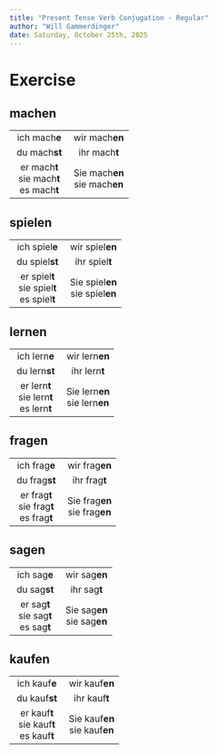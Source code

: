 ```yaml
---
title: "Present Tense Verb Conjugation - Regular"
author: "Will Gammerdinger"
date: Saturday, October 25th, 2025
---
```


# Exercise 

## machen

|||
|:---:|:---:|
| ich mach**e** | wir mach**en** |
| du mach**st** | ihr mach**t** |
| er mach**t**<br>sie mach**t**<br>es mach**t** | Sie mach**en**<br>sie mach**en** |

## spielen

|||
|:---:|:---:|
| ich spiel**e** | wir spiel**en** |
| du spiel**st** | ihr spiel**t** |
| er spiel**t**<br>sie spiel**t**<br>es spiel**t** | Sie spiel**en**<br>sie spiel**en** |

## lernen

|||
|:---:|:---:|
| ich lern**e** | wir lern**en** |
| du lern**st** | ihr lern**t** |
| er lern**t**<br>sie lern**t**<br>es lern**t** | Sie lern**en**<br>sie lern**en** |

## fragen

|||
|:---:|:---:|
| ich frag**e** | wir frag**en** |
| du frag**st** | ihr frag**t** |
| er frag**t**<br>sie frag**t**<br>es frag**t** | Sie frag**en**<br>sie frag**en** |

## sagen

|||
|:---:|:---:|
| ich sag**e** | wir sag**en** |
| du sag**st** | ihr sag**t** |
| er sag**t**<br>sie sag**t**<br>es sag**t** | Sie sag**en**<br>sie sag**en** |

## kaufen

|||
|:---:|:---:|
| ich kauf**e** | wir kauf**en** |
| du kauf**st** | ihr kauf**t** |
| er kauf**t**<br>sie kauf**t**<br>es kauf**t** | Sie kauf**en**<br>sie kauf**en** |

